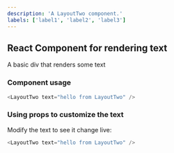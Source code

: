 ```yaml
---
description: 'A LayoutTwo component.'
labels: ['label1', 'label2', 'label3']
---
```



## React Component for rendering text

A basic div that renders some text

### Component usage
```js
<LayoutTwo text="hello from LayoutTwo" />
```

### Using props to customize the text

Modify the text to see it change live:
```js live
<LayoutTwo text="hello from LayoutTwo" />
```

